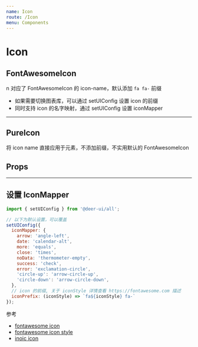 ```yaml
---
name: Icon
route: /Icon
menu: Components
---
```



# Icon

## FontAwesomeIcon

n 对应了 FontAwesomeIcon 的 icon-name，默认添加 `fa fa-` 前缀

<Playground>
  <Icon n="balance-scale" classNames={['ms10']} style={{fontSize: 20}} />
  <Icon n="allergies" classNames={['ms10']} style={{fontSize: 20}} />
  <Icon n="address-book" classNames={['ms10']} style={{fontSize: 20}} />
  <Icon n="address-card" classNames={['ms10']} style={{fontSize: 20}} />
</Playground>

- 如果需要切换图表库，可以通过 setUIConfig 设置 icon 的前缀
- 同时支持 icon 的名字映射，通过 setUIConfig 设置 iconMapper

-----------

## PureIcon

将 icon name 直接应用于元素，不添加前缀，不实用默认的 FontAwesomeIcon

<Playground>
  <PureIcon n="fas fa-dungeon" classNames={['ms10']} style={{fontSize: 20}} />
</Playground>

## Props

<Props of={Icon} />

-----------

## 设置 IconMapper

```js
import { setUIConfig } from '@deer-ui/all';

// 以下为默认设置，可以覆盖
setUIConfig({
  iconMapper: {
    arrow: 'angle-left',
    date: 'calendar-alt',
    more: 'equals',
    close: 'times',
    noData: 'thermometer-empty',
    success: 'check',
    error: 'exclamation-circle',
    'circle-up': 'arrow-circle-up',
    'circle-down': 'arrow-circle-down',
  },
  // icon 的前缀, 关于 iconStyle 详情查看 https://fontawesome.com 描述
  iconPrefix: (iconStyle) => `fa${iconStyle} fa-`
});
```

参考

- [fontawesome icon](https://fontawesome.com/icons?d=gallery&m=free)
- [fontawesome icon style](https://fontawesome.com)
- [inoic icon](https://ionicons.com/usage)
